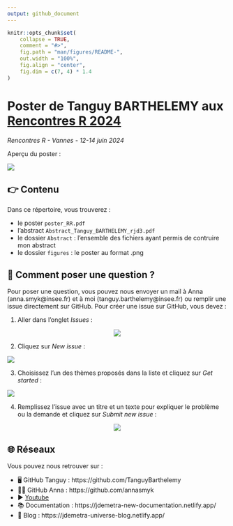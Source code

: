 ```yaml
---
output: github_document
---
```


<!-- README.md is generated from README.Rmd. Please edit that file -->

```r
knitr::opts_chunk$set(
    collapse = TRUE,
    comment = "#>",
    fig.path = "man/figures/README-",
    out.width = "100%",
    fig.align = "center",
    fig.dim = c(7, 4) * 1.4
)
```

# Poster de Tanguy BARTHELEMY aux [Rencontres R 2024](https://rr2024.sciencesconf.org/)
*Rencontres R - Vannes - 12-14 juin 2024*

<!-- badges: start -->
<!-- badges: end -->


Aperçu du poster :

[<img src="https://github.com/TanguyBarthelemy/rr2024/blob/main/figures/poster.png?raw=true">](https://github.com/TanguyBarthelemy/rr2024/blob/main/poster_RR.pdf?raw=true)


## 👉 Contenu

Dans ce répertoire, vous trouverez :

- le poster `poster_RR.pdf`
- l'abstract `Abstract_Tanguy_BARTHELEMY_rjd3.pdf`
- le dossier `Abstract` : l'ensemble des fichiers ayant permis de contruire mon abstract
- le dossier `figures` : le poster au format .png


## 🙋 Comment poser une question ?

Pour poser une question, vous pouvez nous envoyer un mail à Anna (anna.smyk@insee.fr) et à moi (tanguy.barthelemy@insee.fr) ou remplir une issue directement sur GitHub.
Pour créer une issue sur GitHub, vous devez :

1. Aller dans l'onglet *Issues* :

<p align="center">
  <img src="https://github.com/TanguyBarthelemy/rr2024/blob/main/figures/issue/issue_panel.png?raw=true">
</p>

2. Cliquez sur *New issue* :

<p align="center">
  <img src="https://github.com/TanguyBarthelemy/rr2024/blob/main/figures/issue/create_issue.png?raw=true">


3. Choisissez l'un des thèmes proposés dans la liste et cliquez sur *Get started* :

<p align="center">
  <img src="https://github.com/TanguyBarthelemy/rr2024/blob/main/figures/issue/choose_issue.png?raw=true">


4. Remplissez l'issue avec un titre et un texte pour expliquer le problème ou la demande et cliquez sur *Submit new issue* :

<p align="center">
  <img src="https://github.com/TanguyBarthelemy/rr2024/blob/main/figures/issue/complete_issue.png?raw=true">
</p>


## 🌐 Réseaux

Vous pouvez nous retrouver sur :

- 🖥️ GitHub Tanguy : https://github.com/TanguyBarthelemy
- 👨‍💻 GitHub Anna : https://github.com/annasmyk
- ▶️ [Youtube](https://www.youtube.com/@TSwithJDemetraandR)
- 📚 Documentation : https://jdemetra-new-documentation.netlify.app/
- 📝 Blog : https://jdemetra-universe-blog.netlify.app/
